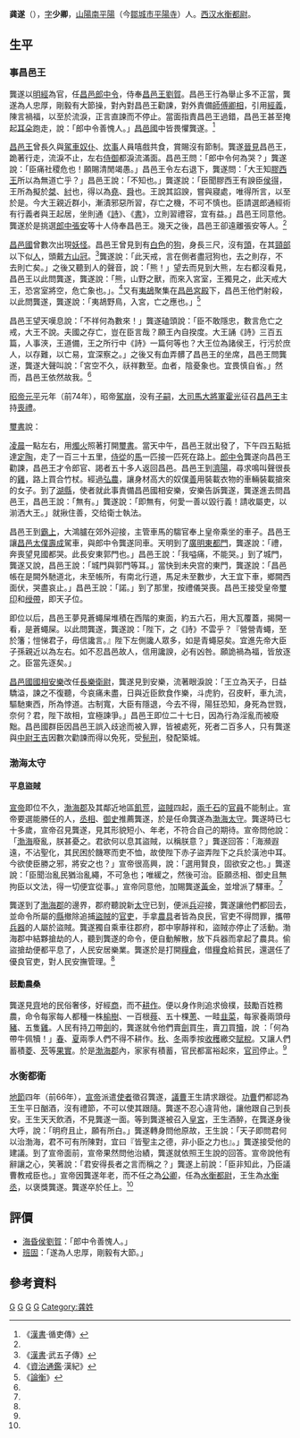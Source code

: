 {{東亞男性歷史人物
|名稱=龔遂
|身份=<!-- 朝代＋某某家 -->西汉政治家、經學家
|前任= 
|繼任= 
|畫像= 
|說明= 
|姓=龔
|名=遂
|姓名=龔遂
|字=少卿
|官職=[[昌邑國|昌邑國]][[郎中令|郎中令]]、[[渤海太守|渤海太守]]、[[水衡都尉|水衡都尉]]
|封爵=
|封號=
|御稱號<!--日本皇族之稱號-->=
|宮號1<!--日本皇族之宮號-->=
|宮號2<!--朝鮮王族之宮號-->=
|封地=
|神號=
|尊號=
|乳名<!--日本、朝鮮、琉球以外人物用-->=
|幼名<!--日本人用-->=
|兒名<!--朝鮮人用-->=
|童名<!--琉球人用-->=
|小字=
|號=
|法號=
|院號=
|其他名號=
|族裔 = [[汉族|汉族]]
|旗籍 =<!--清朝旗人專用-->
|氏族 =
|出生年=不詳
|出生地=[[山陽|山陽]][[南平陽縣|南平陽]] 
|婚年=
|逝世年=不詳
|逝世地=[[長安|長安]]
|諡號=
|墳墓=
|父親= 
|嫡母=
|母親=
|元配=
|正室=
|妻=
|繼室=
|平妻=
|側室=
|元配之父=
|元配之嫡母=
|元配之母=
|正室之父=
|正室之嫡母=
|正室之母=
|妻之父=
|妻之嫡母=
|妻之母=
|繼室之父=
|繼室之嫡母=
|繼室之母=
|平妻之父=
|平妻之嫡母=
|平妻之母=
|兄弟=
|姊妹=
|嫡兄弟= 
|嫡姊妹=
|庶兄弟=
|庶姊妹=
|同胞兄弟=
|同胞姊妹=
|異母兄弟=
|異母姊妹=
|異父兄弟=
|異父姊妹=
|繼兄弟=
|繼姊妹=
|子=
|女=
|嫡子=
|嫡女=
|庶子=
|庶女=
|養子=
|養女=
|繼子=
|繼女=
|著作=  
|注釋=
}}
'''龚遂'''（{{bd|?||?||}}），[[表字|字]]'''少卿'''，[[山陽|山陽]][[南平陽縣|南平陽]]（今[[鄒城市|鄒城市]][[平陽寺|平陽寺]]）人。[[西汉|西汉]][[水衡都尉|水衡都尉]]。
== 生平 ==
=== 事昌邑王 ===
龔遂以[[明經|明經]]為官，任[[昌邑|昌邑]][[郎中令|郎中令]]，侍奉[[昌邑王|昌邑王]][[劉賀|劉賀]]。昌邑王行為舉止多不正當，龔遂為人忠厚，剛毅有大節操，對內對昌邑王勸諫，對外責備[[師傅|師傅]][[卿相|卿相]]，引用[[經義|經義]]，陳言禍福，以至於流淚，正言直諫而不停止。當面指責昌邑王過錯，昌邑王甚至掩起[[耳朵|耳朵]]跑走，說：「郎中令善愧人。」[[昌邑國|昌邑國]]中皆畏懼龔遂。<ref name="#1">《[[漢書|漢書]]·循吏傳》</ref>

[[昌邑王|昌邑王]]曾長久與[[駕車|駕車]][[奴仆|奴仆]]、[[炊事|炊事]]人員嘻戲共食，賞賜沒有節制。龔遂[[晉見|晉見]]昌邑王，跪著行走，流淚不止，左右[[侍御|侍御]]都淚流滿面。昌邑王問：「郎中令何為哭？」龔遂說：「臣痛社稷危也！願賜清閒竭愚。」昌邑王令左右退下，龔遂問：「大王知[[劉卬|膠西王]]所以為無道亡乎？」昌邑王說：「不知也。」龔遂說：「臣聞膠西王有諛臣[[侯得|侯得]]，王所為擬於[[桀|桀]]、[[紂|紂]]也，得以為[[堯|堯]]、[[舜|舜]]也。王說其諂諛，嘗與寢處，唯得所言，以至於是。今大王親近群小，漸漬邪惡所習，存亡之機，不可不慎也。臣請選郎通經術有行義者與王起居，坐則通《[[詩經|詩]]》、《[[尚書|書]]》，立則習禮容，宜有益。」昌邑王同意他。龔遂於是挑選[[郎中|郎中]][[張安|張安]]等十人侍奉昌邑王。幾天之後，昌邑王卻遠離張安等人。<ref name="#1"/>

[[昌邑國|昌邑國]]曾數次出現[[妖怪|妖怪]]。昌邑王曾見到有[[白色|白色]]的[[狗|狗]]，身長三尺，沒有[[頭|頭]]，在其[[頸部|頸部]]以下似[[人|人]]，頭戴[[方山冠|方山冠]]。<ref name="#2">《[[漢書|漢書]]·武五子傳》</ref>龔遂說：「此天戒，言在側者盡冠狗也，去之則存，不去則亡矣。」之後又聽到人的聲音，說：「熊！」望去而見到大熊，左右都沒看見，昌邑王以此問龔遂，龔遂說：「熊，山野之獸，而來入宮室，王獨見之，此天戒大王，恐宮室將空，危亡象也。」。<ref>《[[資治通鑑|資治通鑑]]·漢紀》</ref>又有[[夷鴣|夷鴣]]聚集在[[昌邑|昌邑]][[宮殿|宮殿]]下，昌邑王他們射殺，以此問龔遂，龔遂說：「夷鴣野鳥，入宮，亡之應也。」<ref>《[[論衡|論衡]]》</ref>
 
昌邑王望天嘆息說：「不祥何為數來！」龔遂磕頭說：「臣不敢隱忠，數言危亡之戒，大王不說。夫國之存亡，豈在臣言哉？願王內自揆度。大王誦《詩》三百五篇，人事浹，王道備，王之所行中《詩》一篇何等也？大王位為諸侯王，行污於庶人，以存難，以亡易，宜深察之。」之後又有血弄髒了昌邑王的坐席，昌邑王問龔遂，龔遂大聲叫說：「宮空不久，祅祥數至。血者，陰憂象也。宜畏慎自省。」然而，昌邑王依然故我。<ref name="#2"/>

[[漢昭帝|昭帝]][[元平|元平]]元年（前74年），昭帝[[駕崩|駕崩]]，没有[[子嗣|子嗣]]，[[大司馬大將軍|大司馬大將軍]][[霍光|霍光]]征召[[昌邑王|昌邑王]]主持[[喪禮|喪禮]]。

[[璽書|璽書]]說：
{{quote|<br /><blockquote>制詔[[昌邑王|昌邑王]]：使行[[大鴻臚|大鴻臚]]事少府[[史樂成|樂成]]、[[宗正|宗正]][[劉德|德]]、[[光祿大夫|光祿大夫]][[丙吉|吉]]、[[中郎將|中郎將]]利漢<ref>其姓氏不詳。</ref>徵王，乘七乘傳詣[[長安|長安]]邸。</blockquote>
}}

[[凌晨|凌晨]]一點左右，用[[燭火|燭火]]照著打開[[璽書|璽書]]。當天中午，昌邑王就出發了，下午四五點抵達[[定陶|定陶]]，走了一百三十五里，[[侍從|侍從]]的[[馬|馬]]一匹接一匹死在路上。[[郎中令|郎中令]]龔遂向昌邑王勸諫，昌邑王才令郎官、謁者五十多人返回昌邑。昌邑王到[[濟陽|濟陽]]，尋求鳴叫聲很長的[[雞|雞]]，路上買合竹杖。經過[[弘農|弘農]]，讓身材高大的奴僕[[善_(奴僕)|善]]用裝載衣物的車輛裝載搶來的女子。到了[[湖縣|湖縣]]，使者就此事責備昌邑國相安樂，安樂告訴龔遂，龔遂進去問昌邑王，昌邑王說：「無有。」龔遂說：「即無有，何愛一善以毀行義！請收屬吏，以湔洒大王。」就揪住善，交给衛士執法。

昌邑王到[[霸上|霸上]]，大鴻臚在郊外迎接，主管車馬的騶官奉上皇帝乘坐的車子。昌邑王讓[[昌邑|昌邑]][[太僕|太僕]][[壽成|壽成]]駕車，與郎中令龔遂同車。天明到了[[廣明|廣明]][[東都門|東都門]]，龔遂說：「禮，奔喪望見國都哭。此長安東郭門也。」昌邑王說：「我嗌痛，不能哭。」到了城門，龔遂又說，昌邑王說：「城門與郭門等耳。」當快到未央宫的東門，龔遂說：「昌邑帳在是闕外馳道北，未至帳所，有南北行道，馬足未至數步，大王宜下車，鄉闕西面伏，哭盡哀止。」昌邑王說：「諾。」到了那里，按禮儀哭喪。昌邑王接受皇帝[[璽印|璽印]]和[[绶帶|绶帶]]，即天子位。

即位以后，昌邑王夢見蒼蠅屎堆積在西階的東面，約五六石，用大瓦覆蓋，揭開一看，是蒼蠅屎。以此問龔遂，龔遂說：「陛下，之《詩》不雲乎？『營營青蠅，至於籓；愷悌君子，毋信讒言。』陛下左側讒人眾多，如是青蠅惡矣。宜進先帝大臣子孫親近以為左右。如不忍昌邑故人，信用讒諛，必有凶咎。願詭禍為福，皆放逐之。臣當先逐矣。」 

[[昌邑國|昌邑國]][[國相|國相]][[安樂|安樂]]改任[[長樂衛尉|長樂衛尉]]，龔遂見到安樂，流著眼淚說：「王立為天子，日益驕溢，諫之不復聽，今哀痛未盡，日與近臣飲食作樂，斗虎豹，召皮軒，車九流，驅馳東西，所為悖道。古制寬，大臣有隱退，今去不得，陽狂恐知，身死為世戮，奈何？君，陛下故相，宜極諫爭。」昌邑王即位二十七日，因為行為淫亂而被廢黜。昌邑國群臣因昌邑王誤入歧途而被入罪，皆被處死，死者二百多人，只有龔遂與[[中尉_(古代官制)|中尉]][[王吉_(西漢)|王吉]]因數次勸諫而得以免死，受[[髡刑|髡刑]]，發配築城。

=== 渤海太守 ===
==== 平息盜賊 ====
[[漢宣帝|宣帝]]即位不久，[[勃海郡#西漢|渤海郡]]及其鄰近地區[[飢荒|飢荒]]，[[盜賊|盜賊]]四起，[[兩千石|兩千石]]的[[官員|官員]]不能制止。宣帝要選能勝任的人，[[丞相|丞相]]、[[御史|御史]]推薦龔遂，於是任命龔遂為[[渤海太守|渤海太守]]。龔遂時已七十多歲，宣帝召見龔遂，見其形貌短小、年老，不符合自己的期待。宣帝問他說：「[[渤海|渤海]]廢亂，朕甚憂之。君欲何以息其盜賊，以稱朕意？」龔遂回答：「海瀕遐遠，不沾聖化，其民困於饑寒而吏不恤，故使陛下赤子盜弄陛下之兵於潢池中耳。今欲使臣勝之邪，將安之也？」宣帝很高興，說：「選用賢良，固欲安之也。」龔遂說：「臣聞治亂民猶治亂繩，不可急也；唯緩之，然後可治。臣願丞相、御史且無拘臣以文法，得一切便宜從事。」宣帝同意他，加賜龔遂[[黃金|黃金]]，並增派了驛車。<ref name="#1"/>

龔遂到了[[渤海郡|渤海郡]]的邊界，郡府聽說新[[太守|太守]]已到，便派[[兵|兵]]迎接，龔遂讓他們都回去，並命令所屬的[[縣|縣]]撤除追捕[[盜賊|盜賊]]的[[官吏|官吏]]，手拿[[農具|農具]]者皆為良民，官吏不得問罪，攜帶[[兵器|兵器]]的人屬於盜賊。龔遂獨自乘車往郡府，郡中寧靜祥和，盜賊亦停止了活動。渤海郡中結夥搶劫的人，聽到龔遂的命令，便自動解散，放下兵器而拿起了農具。偷盜搶劫便都平息了，人民安居樂業。龔遂於是打開[[糧倉|糧倉]]，借[[糧食|糧食]]給貧民，還選任了優良官吏，對人民安撫管理。<ref name="#1"/>

==== 鼓勵農桑 ====
龔遂見[[齊|齊]]地的民俗奢侈，好經[[商業|商]]，而不[[耕作|耕作]]。便以身作則追求儉樸，鼓勵百姓務農，命令每家每人都種一株[[榆樹|榆樹]]、一百根[[薤|薤]]、五十棵[[蔥|蔥]]、一畦[[韭菜|韭菜]]，每家養兩頭母[[豬|豬]]、五隻[[雞|雞]]。人民有持[[刀|刀]]帶[[劍|劍]]的，龔遂就令他們賣[[劍|劍]]買[[牛|牛]]，賣[[刀|刀]]買[[小牛|犢]]，說 ：「何為帶牛佩犢！」[[春|春]]、[[夏|夏]]兩季人們不得不耕作。[[秋|秋]]、[[冬|冬]]兩季按[[收穫|收穫]]繳交[[賦稅|賦稅]]。又讓人們蓄積[[菱|菱]]、[[芡|芡]]等[[果實|果實]]。於是[[渤海郡|渤海郡]]內，家家有積蓄，官民都富裕起來，[[官司|官司]]停止。<ref name="#1"/>

=== 水衡都衛 ===
[[地節|地節]]四年（前66年），[[漢宣帝|宣帝]]派遣[[使者|使者]]徵召龔遂，[[議曹|議曹]]王生請求跟從。[[功曹|功曹]]們都認為王生平日酗酒，沒有禮節，不可以使其跟隨。龔遂不忍心違背他，讓他跟自己到長安。王生天天飲酒，不見龔遂一面。等到龔遂被召入[[皇宮|皇宮]]，王生酒醉，在龔遂身後大呼，說：「明府且止，願有所白。」龔遂轉身問他原故，王生說：「天子即問君何以治渤海，君不可有所陳對，宜曰『皆聖主之德，非小臣之力也』。」龔遂接受他的建議。到了宣帝面前，宣帝果然問他治績，龔遂就依照王生說的回答。宣帝說他有辭讓之心，笑著說：「君安得長者之言而稱之？」龔遂上前說：「臣非知此，乃臣議曹教戒臣也。」宣帝因龔遂年老，而不任之為[[公卿|公卿]]，任為[[水衡都尉|水衡都尉]]，王生為[[水衡丞|水衡丞]]，以褒獎龔遂。龔遂卒於任上。<ref name="#1"/>

==評價==
*[[海昏侯|海昏侯]][[劉賀|劉賀]]：「郎中令善愧人。」
*[[班固|班固]]：「遂為人忠厚，剛毅有大節。」

==參考資料==
{{reflist|2}} 

[[Category:西漢政治人物|G]]
[[Category:西漢太守|G]]
[[Category:西漢水衡都衛|G]]
[[Category:鄒城人|G]]
[[Category:龚姓|Category:龚姓]]